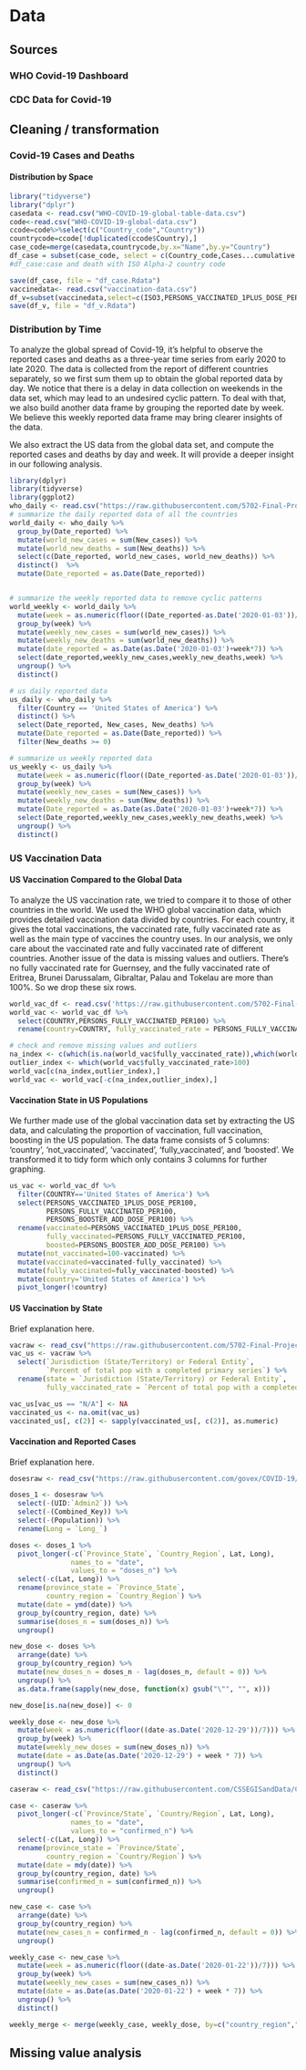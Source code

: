 
# Data 



## Sources


### WHO Covid-19 Dashboard


### CDC Data for Covid-19



## Cleaning / transformation


### Covid-19 Cases and Deaths

#### Distribution by Space

```r
library("tidyverse")
library("dplyr")
casedata <- read.csv("WHO-COVID-19-global-table-data.csv")
code<-read.csv("WHO-COVID-19-global-data.csv")
ccode=code%>%select(c("Country_code","Country"))
countrycode=ccode[!duplicated(ccode$Country),]
case_code=merge(casedata,countrycode,by.x="Name",by.y="Country")
df_case = subset(case_code, select = c(Country_code,Cases...cumulative.total,Cases...cumulative.total.per.100000.population,Deaths...cumulative.total,Deaths...cumulative.total.per.100000.population) )
#df_case:case and death with ISO Alpha-2 country code

save(df_case, file = "df_case.Rdata")
vaccinedata<- read.csv("vaccination-data.csv")
df_v=subset(vaccinedata,select=c(ISO3,PERSONS_VACCINATED_1PLUS_DOSE_PER100,PERSONS_FULLY_VACCINATED_PER100))
save(df_v, file = "df_v.Rdata")
```

### Distribution by Time

To analyze the global spread of Covid-19, it's helpful to observe the reported cases and deaths as a three-year time series from early 2020 to late 2020. The data is collected from the report of different countries separately, so we first sum them up to obtain the global reported data by day. We notice that there is a delay in data collection on weekends in the data set, which may lead to an undesired cyclic pattern. To deal with that, we also build another data frame by grouping the reported date by week. We believe this weekly reported data frame may bring clearer insights of the data.

We also extract the US data from the global data set, and compute the reported cases and deaths by day and week. It will provide a deeper insight in our following analysis.

```r
library(dplyr)
library(tidyverse)
library(ggplot2)
who_daily <- read.csv("https://raw.githubusercontent.com/5702-Final-Project-7/Covid-19-Data-Analysis/main/WHO-COVID-19-global-data.csv")
# summarize the daily reported data of all the countries
world_daily <- who_daily %>%
  group_by(Date_reported) %>%
  mutate(world_new_cases = sum(New_cases)) %>%
  mutate(world_new_deaths = sum(New_deaths)) %>%
  select(c(Date_reported, world_new_cases, world_new_deaths)) %>%
  distinct()  %>%
  mutate(Date_reported = as.Date(Date_reported))


# summarize the weekly reported data to remove cyclic patterns
world_weekly <- world_daily %>%
  mutate(week = as.numeric(floor((Date_reported-as.Date('2020-01-03'))/7))) %>%
  group_by(week) %>%
  mutate(weekly_new_cases = sum(world_new_cases)) %>%
  mutate(weekly_new_deaths = sum(world_new_deaths)) %>%
  mutate(date_reported = as.Date(as.Date('2020-01-03')+week*7)) %>%
  select(date_reported,weekly_new_cases,weekly_new_deaths,week) %>%
  ungroup() %>%
  distinct()

# us daily reported data
us_daily <- who_daily %>%
  filter(Country == 'United States of America') %>%
  distinct() %>%
  select(Date_reported, New_cases, New_deaths) %>%
  mutate(Date_reported = as.Date(Date_reported)) %>%
  filter(New_deaths >= 0)

# summarize us weekly reported data
us_weekly <- us_daily %>%
  mutate(week = as.numeric(floor((Date_reported-as.Date('2020-01-03'))/7))) %>%
  group_by(week) %>%
  mutate(weekly_new_cases = sum(New_cases)) %>%
  mutate(weekly_new_deaths = sum(New_deaths)) %>%
  mutate(Date_reported = as.Date(as.Date('2020-01-03')+week*7)) %>%
  select(Date_reported,weekly_new_cases,weekly_new_deaths,week) %>%
  ungroup() %>%
  distinct()
```


### US Vaccination Data

#### US Vaccination Compared to the Global Data

To analyze the US vaccination rate, we tried to compare it to those of other countries in the world. We used the WHO global vaccination data, which provides detailed vaccination data divided by countries. For each country, it gives the total vaccinations, the vaccinated rate, fully vaccinated rate as well as the main type of vaccines the country uses. In our analysis, we only care about the vaccinated rate and fully vaccinated rate of different countries. Another issue of the data is missing values and outliers. There's no fully vaccinated rate for Guernsey, and the fully vaccinated rate of Eritrea, Brunei Darussalam, Gibraltar, Palau and Tokelau are more than 100%. So we drop these six rows. 


```r
world_vac_df <- read.csv('https://raw.githubusercontent.com/5702-Final-Project-7/Covid-19-Data-Analysis/main/vaccination-data.csv')
world_vac <- world_vac_df %>%
  select(COUNTRY,PERSONS_FULLY_VACCINATED_PER100) %>%
  rename(country=COUNTRY, fully_vaccinated_rate = PERSONS_FULLY_VACCINATED_PER100)

# check and remove missing values and outliers
na_index <- c(which(is.na(world_vac$fully_vaccinated_rate)),which(world_vac$fully_vaccinated_rate<=0))
outlier_index <- which(world_vac$fully_vaccinated_rate>100)
world_vac[c(na_index,outlier_index),]
world_vac <- world_vac[-c(na_index,outlier_index),]

```

#### Vaccination State in US Populations

We further made use of the global vaccination data set by extracting the US data, and calculating the proportion of vaccination, full vaccination, boosting in the US population. The data frame consists of 5 columns: 'country', 'not_vaccinated', 'vaccinated', 'fully_vaccinated', and 'boosted'. We transformed it to tidy form which only contains 3 columns for further graphing.


```r
us_vac <- world_vac_df %>%
  filter(COUNTRY=='United States of America') %>%
  select(PERSONS_VACCINATED_1PLUS_DOSE_PER100,
         PERSONS_FULLY_VACCINATED_PER100,
         PERSONS_BOOSTER_ADD_DOSE_PER100) %>%
  rename(vaccinated=PERSONS_VACCINATED_1PLUS_DOSE_PER100,
         fully_vaccinated=PERSONS_FULLY_VACCINATED_PER100,
         boosted=PERSONS_BOOSTER_ADD_DOSE_PER100) %>%
  mutate(not_vaccinated=100-vaccinated) %>%
  mutate(vaccinated=vaccinated-fully_vaccinated) %>%
  mutate(fully_vaccinated=fully_vaccinated-boosted) %>%
  mutate(country='United States of America') %>%
  pivot_longer(!country)
```


#### US Vaccination by State

Brief explanation here.

```r
vacraw <- read_csv("https://raw.githubusercontent.com/5702-Final-Project-7/Covid-19-Data-Analysis/main/covid19_vaccinations_us.csv")
vac_us <- vacraw %>%
  select(`Jurisdiction (State/Territory) or Federal Entity`, 
         `Percent of total pop with a completed primary series`) %>%
  rename(state = `Jurisdiction (State/Territory) or Federal Entity`,
         fully_vaccinated_rate = `Percent of total pop with a completed primary series`)

vac_us[vac_us == "N/A"] <- NA
vaccinated_us <- na.omit(vac_us)
vaccinated_us[, c(2)] <- sapply(vaccinated_us[, c(2)], as.numeric)
```

#### Vaccination and Reported Cases

Brief explanation here.

```r
dosesraw <- read_csv("https://raw.githubusercontent.com/govex/COVID-19/master/data_tables/vaccine_data/global_data/time_series_covid19_vaccine_doses_admin_global.csv")

doses_1 <- dosesraw %>%
  select(-(UID:`Admin2`)) %>%
  select(-(Combined_Key)) %>%
  select(-(Population)) %>%
  rename(Long = `Long_`)

doses <- doses_1 %>%
  pivot_longer(-c(`Province_State`, `Country_Region`, Lat, Long),
               names_to = "date",
               values_to = "doses_n") %>%
  select(-c(Lat, Long)) %>%
  rename(province_state = `Province_State`,
         country_region = `Country_Region`) %>%
  mutate(date = ymd(date)) %>%
  group_by(country_region, date) %>%
  summarise(doses_n = sum(doses_n)) %>%
  ungroup()

new_dose <- doses %>%
  arrange(date) %>%
  group_by(country_region) %>%
  mutate(new_doses_n = doses_n - lag(doses_n, default = 0)) %>%
  ungroup() %>%
  as.data.frame(sapply(new_dose, function(x) gsub("\"", "", x)))

new_dose[is.na(new_dose)] <- 0

weekly_dose <- new_dose %>%
  mutate(week = as.numeric(floor((date-as.Date('2020-12-29'))/7))) %>%
  group_by(week) %>%
  mutate(weekly_new_doses = sum(new_doses_n)) %>%
  mutate(date = as.Date(as.Date('2020-12-29') + week * 7)) %>%
  ungroup() %>%
  distinct()
```


```r
caseraw <- read_csv("https://raw.githubusercontent.com/CSSEGISandData/COVID-19/master/csse_covid_19_data/csse_covid_19_time_series/time_series_covid19_confirmed_global.csv")

case <- caseraw %>%
  pivot_longer(-c(`Province/State`, `Country/Region`, Lat, Long),
               names_to = "date",
               values_to = "confirmed_n") %>%
  select(-c(Lat, Long)) %>%
  rename(province_state = `Province/State`,
         country_region = `Country/Region`) %>%
  mutate(date = mdy(date)) %>%
  group_by(country_region, date) %>%
  summarise(confirmed_n = sum(confirmed_n)) %>%
  ungroup()

new_case <- case %>%
  arrange(date) %>%
  group_by(country_region) %>%
  mutate(new_cases_n = confirmed_n - lag(confirmed_n, default = 0)) %>%
  ungroup()

weekly_case <- new_case %>%
  mutate(week = as.numeric(floor((date-as.Date('2020-01-22'))/7))) %>%
  group_by(week) %>%
  mutate(weekly_new_cases = sum(new_cases_n)) %>%
  mutate(date = as.Date(as.Date('2020-01-22') + week * 7)) %>%
  ungroup() %>%
  distinct()

weekly_merge <- merge(weekly_case, weekly_dose, by=c("country_region","date"), all=TRUE)
```


## Missing value analysis





